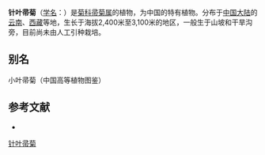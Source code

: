 {{Speciesbox
| name = 针叶帚菊
| status = 
| status_system = 
| image =
| genus = Pertya
| species = phylicoides
| authority = J. F. Jeffrey.
}}

'''针叶帚菊'''（[[学名|学名]]：{{lang|la|''Pertya phylicoides''}}）是[[菊科|菊科]][[帚菊属|帚菊属]]的植物，为中国的特有植物。分布于[[中国大陆|中国大陆]]的[[云南|云南]]、[[西藏|西藏]]等地，生长于海拔2,400米至3,100米的地区，一般生于山坡和干旱沟旁，目前尚未由人工引种栽培。

== 别名 ==
小叶帚菊（中国高等植物图鉴）

== 参考文献 ==
<div class="references-small">
* {{cite web| url =http://www.bioinfo.cn/db05/KmzwSpecies.php?action=view&id=5180| title =针叶帚菊| work =《中国高等植物数据库全库》| publisher =中国科学院微生物研究所| author =昆明植物研究所| accessdate =2009-02-25| deadurl =yes| archiveurl =https://web.archive.org/web/20160305101503/http://www.bioinfo.cn/db05/KmzwSpecies.php?action=view&id=5180| archivedate =2016-03-05}}
</div>
{{Taxonbar|from=Q15231700}}

[[Category:帚菊属|针叶帚菊]]


{{植物小作品}}